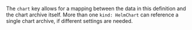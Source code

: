 The `chart` key allows for a mapping between the data in this definition and the chart archive itself.
More than one `kind: HelmChart` can reference a single chart archive, if different settings are needed.
